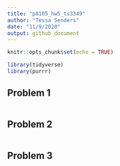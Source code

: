 ```yaml
---
title: "p8105_hw5_ts3349"
author: "Tessa Senders"
date: "11/9/2020"
output: github_document
---
```


```r
knitr::opts_chunk$set(echo = TRUE)
```

```r
library(tidyverse)
library(purrr)
```


## Problem 1


```r

```


## Problem 2


```r

```


## Problem 3


```r
```





